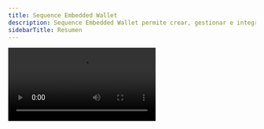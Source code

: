 ```yaml
---
title: Sequence Embedded Wallet
description: Sequence Embedded Wallet permite crear, gestionar e integrar fácilmente wallets compatibles con EVM en juegos o experiencias utilizando SDKs como Web, Unity y Unreal.
sidebarTitle: Resumen
---
```


<Frame>
  <video controls className="w-full aspect-video" src="https://pub-f048362b915448c9b012a2e03c189024.r2.dev/EmbeddedWalletsVideo.mp4" />
</Frame>

Sequence Embedded Wallet es una solución de wallet no custodial que permite a los usuarios autenticarse con proveedores sociales, correo electrónico o como invitado. Está disponible a través de nuestros distintos SDKs como [Web](/sdk/headless-wallet/quickstart), [Unity](/sdk/unity/overview) y [Unreal](/sdk/unreal/overview).

Estas wallets headless pueden crearse bajo demanda para cada usuario y le permiten integrar una aplicación con una blockchain compatible con Ethereum, utilizando construcciones familiares como APIs RPC. Además, no hay modales emergentes necesarios, confirmaciones visibles para el usuario ni otras distracciones, por lo que puede ofrecer una experiencia de juego realmente nativa y fluida.

Sequence Embedded Wallet ofrece wallets realmente no custodiadas y el sistema garantiza que cada wallet creada solo puede ser accedida con el consentimiento del propietario de la wallet. Esto es posible gracias al uso de [AWS Nitro Enclaves](https://aws.amazon.com/ec2/nitro/nitro-enclaves/) para manejar datos sensibles en un entorno seguro al que nadie puede acceder, ni siquiera Sequence.

Estas también pueden compartirse entre experiencias, si así lo desea, para que sus usuarios tengan una dirección de wallet consistente en sus juegos y plataformas, sin importar qué inicio de sesión con redes sociales estén usando.

## Probar una demo

<Note>
  Pruebe el onboarding sin fricciones de Sequence Embedded Wallet [aquí](https://waas-demo.sequence.xyz/)
</Note>

Cuando esté listo para comenzar la implementación, siga la [guía de inicio rápido](/sdk/headless-wallet/quickstart) o instale el SDK desde su gestor de paquetes favorito:

<CodeGroup>
  ```bash pnpm
  pnpm install @0xsequence/waas
  ```

  ```bash npm
  npm install @0xsequence/waas
  ```

  ```bash yarn
  yarn add @0xsequence/waas
  ```
</CodeGroup>